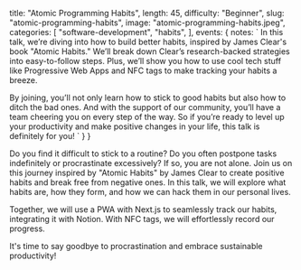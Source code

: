   title: "Atomic Programming Habits",
  length: 45,
  difficulty: "Beginner",
  slug: "atomic-programming-habits",
  image: "atomic-programming-habits.jpeg",
  categories: [
    "software-development",
    "habits",
  ],
  events: {
    notes: `
In this talk, we’re diving into how to build better habits, inspired by James Clear's book "Atomic Habits." We’ll break down Clear’s research-backed strategies into easy-to-follow steps. Plus, we’ll show you how to use cool tech stuff like Progressive Web Apps and NFC tags to make tracking your habits a breeze.

By joining, you’ll not only learn how to stick to good habits but also how to ditch the bad ones. And with the support of our community, you’ll have a team cheering you on every step of the way. So if you’re ready to level up your productivity and make positive changes in your life, this talk is definitely for you!
`
}
}

Do you find it difficult to stick to a routine? Do you often postpone tasks indefinitely or procrastinate excessively? If so, you are not alone. Join us on this journey inspired by "Atomic Habits" by James Clear to create positive habits and break free from negative ones. In this talk, we will explore what habits are, how they form, and how we can hack them in our personal lives.

Together, we will use a PWA with Next.js to seamlessly track our habits, integrating it with Notion. With NFC tags, we will effortlessly record our progress.

It's time to say goodbye to procrastination and embrace sustainable productivity!
